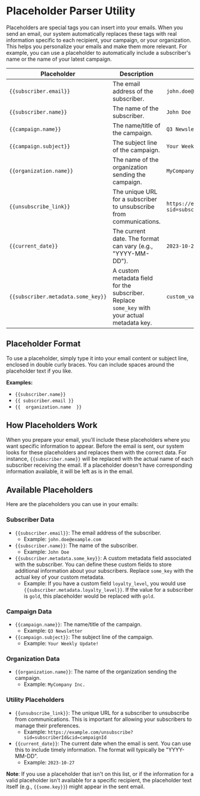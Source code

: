 # Placeholder Parser Utility

Placeholders are special tags you can insert into your emails. When you send an email, our system automatically replaces these tags with real information specific to each recipient, your campaign, or your organization. This helps you personalize your emails and make them more relevant. For example, you can use a placeholder to automatically include a subscriber's name or the name of your latest campaign.

| Placeholder                        | Description                                                                                   | Example                                                           |
| ---------------------------------- | --------------------------------------------------------------------------------------------- | ----------------------------------------------------------------- |
| `{{subscriber.email}}`             | The email address of the subscriber.                                                          | `john.doe@example.com`                                            |
| `{{subscriber.name}}`              | The name of the subscriber.                                                                   | `John Doe`                                                        |
| `{{campaign.name}}`                | The name/title of the campaign.                                                               | `Q3 Newsletter`                                                   |
| `{{campaign.subject}}`             | The subject line of the campaign.                                                             | `Your Weekly Update!`                                             |
| `{{organization.name}}`            | The name of the organization sending the campaign.                                            | `MyCompany Inc.`                                                  |
| `{{unsubscribe_link}}`             | The unique URL for a subscriber to unsubscribe from communications.                           | `https://example.com/unsubscribe?sid=subscriberId&cid=campaignId` |
| `{{current_date}}`                 | The current date. The format can vary (e.g., "YYYY-MM-DD").                                   | `2023-10-27`                                                      |
| `{{subscriber.metadata.some_key}}` | A custom metadata field for the subscriber. Replace `some_key` with your actual metadata key. | `custom_value`                                                    |

## Placeholder Format

To use a placeholder, simply type it into your email content or subject line, enclosed in double curly braces. You can include spaces around the placeholder text if you like.

**Examples:**

- `{{subscriber.name}}`
- `{{ subscriber.email }}`
- `{{  organization.name  }}`

## How Placeholders Work

When you prepare your email, you'll include these placeholders where you want specific information to appear. Before the email is sent, our system looks for these placeholders and replaces them with the correct data. For instance, `{{subscriber.name}}` will be replaced with the actual name of each subscriber receiving the email. If a placeholder doesn't have corresponding information available, it will be left as is in the email.

## Available Placeholders

Here are the placeholders you can use in your emails:

### Subscriber Data

- `{{subscriber.email}}`: The email address of the subscriber.
  - Example: `john.doe@example.com`
- `{{subscriber.name}}`: The name of the subscriber.
  - Example: `John Doe`
- `{{subscriber.metadata.some_key}}`: A custom metadata field associated with the subscriber. You can define these custom fields to store additional information about your subscribers. Replace `some_key` with the actual key of your custom metadata.
  - Example: If you have a custom field `loyalty_level`, you would use `{{subscriber.metadata.loyalty_level}}`. If the value for a subscriber is `gold`, this placeholder would be replaced with `gold`.

### Campaign Data

- `{{campaign.name}}`: The name/title of the campaign.
  - Example: `Q3 Newsletter`
- `{{campaign.subject}}`: The subject line of the campaign.
  - Example: `Your Weekly Update!`

### Organization Data

- `{{organization.name}}`: The name of the organization sending the campaign.
  - Example: `MyCompany Inc.`

### Utility Placeholders

- `{{unsubscribe_link}}`: The unique URL for a subscriber to unsubscribe from communications. This is important for allowing your subscribers to manage their preferences.
  - Example: `https://example.com/unsubscribe?sid=subscriberId&cid=campaignId`
- `{{current_date}}`: The current date when the email is sent. You can use this to include timely information. The format will typically be "YYYY-MM-DD".
  - Example: `2023-10-27`

**Note**: If you use a placeholder that isn't on this list, or if the information for a valid placeholder isn't available for a specific recipient, the placeholder text itself (e.g., `{{some.key}}`) might appear in the sent email.
